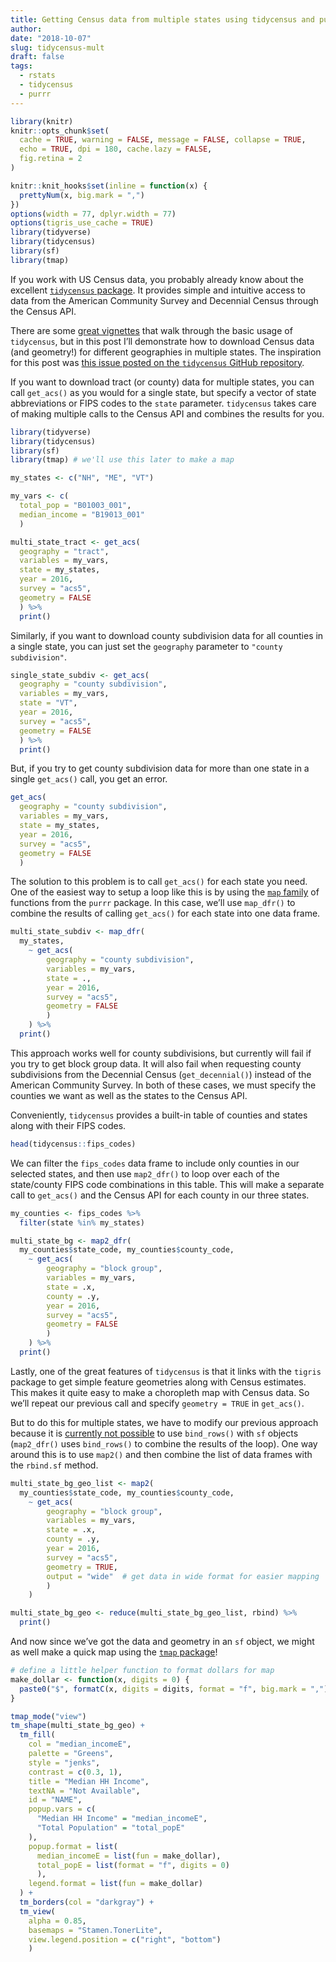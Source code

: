 ```yaml
---
title: Getting Census data from multiple states using tidycensus and purrr
author:
date: "2018-10-07"
slug: tidycensus-mult
draft: false
tags:
  - rstats
  - tidycensus
  - purrr
---
```


```r
library(knitr)
knitr::opts_chunk$set(
  cache = TRUE, warning = FALSE, message = FALSE, collapse = TRUE,
  echo = TRUE, dpi = 180, cache.lazy = FALSE,
  fig.retina = 2
)

knitr::knit_hooks$set(inline = function(x) {
  prettyNum(x, big.mark = ",")
})
options(width = 77, dplyr.width = 77)
options(tigris_use_cache = TRUE)
library(tidyverse)
library(tidycensus)
library(sf)
library(tmap)
```

If you work with US Census data, you probably already know about the excellent [`tidycensus` package](https://walkerke.github.io/tidycensus/). It provides simple and intuitive access to data from the American Community Survey and Decennial Census through the Census API.

There are some [great vignettes](https://walkerke.github.io/tidycensus/articles/basic-usage.html) that walk through the basic usage of `tidycensus`, but in this post I'll demonstrate how to download Census data (and geometry!) for different geographies in multiple states. The inspiration for this post was [this issue posted on the `tidycensus` GitHub repository](https://github.com/walkerke/tidycensus/issues/121). 

If you want to download tract (or county) data for multiple states, you can call `get_acs()` as you would for a single state, but specify a vector of state abbreviations or FIPS codes to the `state` parameter. `tidycensus` takes care of making multiple calls to the Census API and combines the results for you.

```r
library(tidyverse)
library(tidycensus)
library(sf)
library(tmap) # we'll use this later to make a map

my_states <- c("NH", "ME", "VT")

my_vars <- c(
  total_pop = "B01003_001",
  median_income = "B19013_001"
  )

multi_state_tract <- get_acs(
  geography = "tract",
  variables = my_vars,
  state = my_states,
  year = 2016,
  survey = "acs5",
  geometry = FALSE
  ) %>% 
  print()
```

Similarly, if you want to download county subdivision data for all counties in a single state, you can just set the `geography` parameter to `"county subdivision"`.

```r
single_state_subdiv <- get_acs(
  geography = "county subdivision",
  variables = my_vars,
  state = "VT",
  year = 2016,
  survey = "acs5",
  geometry = FALSE
  ) %>% 
  print()
```

But, if you try to get county subdivision data for more than one state in a single `get_acs()` call, you get an error.

```r
get_acs(
  geography = "county subdivision",
  variables = my_vars,
  state = my_states,
  year = 2016,
  survey = "acs5",
  geometry = FALSE
  )
```

The solution to this problem is to call `get_acs()` for each state you need. One of the easiest way to setup a loop like this is by using the [`map` family](https://purrr.tidyverse.org/reference/map.html) of functions from the `purrr` package. In this case, we'll use `map_dfr()` to combine the results of calling `get_acs()` for each state into one data frame.

```r
multi_state_subdiv <- map_dfr(
  my_states,
    ~ get_acs(
        geography = "county subdivision",
        variables = my_vars,
        state = .,
        year = 2016,
        survey = "acs5",
        geometry = FALSE
        )
    ) %>% 
  print()
```

This approach works well for county subdivisions, but currently will fail if you try to get block group data. It will also fail when requesting county subdivisions from the Decennial Census (`get_decennial()`) instead of the American Community Survey. In both of these cases, we must specify the counties we want as well as the states to the Census API.

Conveniently, `tidycensus` provides a built-in table of counties and states along with their FIPS codes.

```r
head(tidycensus::fips_codes)
```

We can filter the `fips_codes` data frame to include only counties in our selected states, and then use `map2_dfr()` to loop over each of the state/county FIPS code combinations in this table. This will make a separate call to `get_acs()` and the Census API for each county in our three states.

```r
my_counties <- fips_codes %>%
  filter(state %in% my_states)

multi_state_bg <- map2_dfr(
  my_counties$state_code, my_counties$county_code,
    ~ get_acs(
        geography = "block group",
        variables = my_vars,
        state = .x,
        county = .y,
        year = 2016,
        survey = "acs5",
        geometry = FALSE
        )
    ) %>% 
  print()
```

Lastly, one of the great features of `tidycensus` is that it links with the `tigris` package to get simple feature geometries along with Census estimates. This makes it quite easy to make a choropleth map with Census data. So we'll repeat our previous call and specify `geometry = TRUE` in `get_acs()`.

But to do this for multiple states, we have to modify our previous approach because it is [currently not possible](https://github.com/r-spatial/mapedit/issues/46) to use `bind_rows()` with `sf` objects (`map2_dfr()` uses `bind_rows()` to combine the results of the loop). One way around this is to use `map2()` and then combine the list of data frames with the `rbind.sf` method.

```r
multi_state_bg_geo_list <- map2(
  my_counties$state_code, my_counties$county_code,
    ~ get_acs(
        geography = "block group",
        variables = my_vars,
        state = .x,
        county = .y,
        year = 2016,
        survey = "acs5",
        geometry = TRUE,
        output = "wide"  # get data in wide format for easier mapping
        )
    )
```
```r
multi_state_bg_geo <- reduce(multi_state_bg_geo_list, rbind) %>% 
  print()
```

And now since we've got the data and geometry in an `sf` object, we might as well make a quick map using the [`tmap` package](https://cran.r-project.org/web/packages/tmap/vignettes/tmap-getstarted.html)!

```r
# define a little helper function to format dollars for map
make_dollar <- function(x, digits = 0) {
  paste0("$", formatC(x, digits = digits, format = "f", big.mark = ","))
}

tmap_mode("view")
tm_shape(multi_state_bg_geo) +
  tm_fill(
    col = "median_incomeE",
    palette = "Greens",
    style = "jenks",
    contrast = c(0.3, 1),
    title = "Median HH Income",
    textNA = "Not Available",
    id = "NAME",
    popup.vars = c(
      "Median HH Income" = "median_incomeE",
      "Total Population" = "total_popE"
    ),
    popup.format = list(
      median_incomeE = list(fun = make_dollar),
      total_popE = list(format = "f", digits = 0)
      ),
    legend.format = list(fun = make_dollar)
  ) +
  tm_borders(col = "darkgray") +
  tm_view(
    alpha = 0.85,
    basemaps = "Stamen.TonerLite",
    view.legend.position = c("right", "bottom")
    )
```